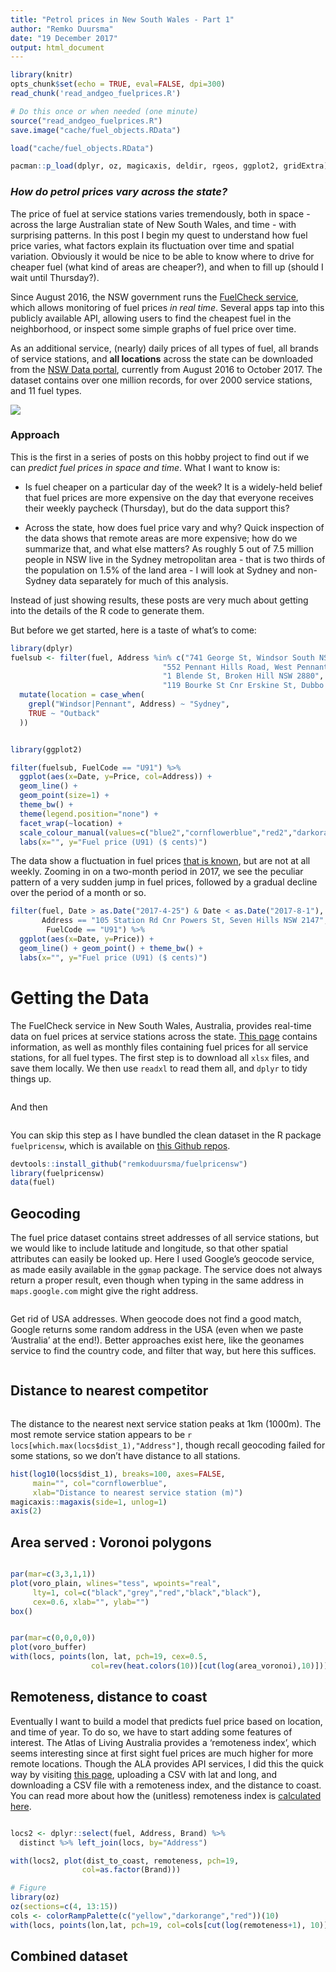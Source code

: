 ```yaml
---
title: "Petrol prices in New South Wales - Part 1"
author: "Remko Duursma"
date: "19 December 2017"
output: html_document
---
```



```r
library(knitr)
opts_chunk$set(echo = TRUE, eval=FALSE, dpi=300)
read_chunk('read_andgeo_fuelprices.R')
```

```r
# Do this once or when needed (one minute)
source("read_andgeo_fuelprices.R")
save.image("cache/fuel_objects.RData")
```

```r
load("cache/fuel_objects.RData")
```

```r
pacman::p_load(dplyr, oz, magicaxis, deldir, rgeos, ggplot2, gridExtra)
```

### *How do petrol prices vary across the state?*

The price of fuel at service stations varies tremendously, both in space - across the large Australian state of New South Wales, and time - with surprising patterns. In this post I begin my quest to understand how fuel price varies, what factors explain its fluctuation over time and spatial variation. Obviously it would be nice to be able to know where to drive for cheaper fuel (what kind of areas are cheaper?), and when to fill up (should I wait until Thursday?).

Since August 2016, the NSW government runs the [FuelCheck service](https://www.fuelcheck.nsw.gov.au/app), which allows monitoring of fuel prices *in real time*. Several apps tap into this publicly available API, allowing users to find the cheapest fuel in the neighborhood, or inspect some simple graphs of fuel price over time.

As an additional service, (nearly) daily prices of all types of fuel, all brands of service stations, and **all locations** across the state can be downloaded from the [NSW Data portal](https://data.nsw.gov.au/), currently from August 2016 to October 2017. The dataset contains over one million records, for over 2000 service stations, and 11 fuel types. 


![](img/fuelcheck_web.png)

### Approach

This is the first in a series of posts on this hobby project to find out if we can *predict fuel prices in space and time*. What I want to know is:

- Is fuel cheaper on a particular day of the week? It is a widely-held belief that fuel prices are more expensive on the day that everyone receives their weekly paycheck (Thursday), but do the data support this? 

- Across the state, how does fuel price vary and why? Quick inspection of the data shows that remote areas are more expensive; how do we summarize that, and what else matters? As roughly 5 out of 7.5 million people in NSW live in the Sydney metropolitan area - that is two thirds of the population on 1.5% of the land area - I will look at Sydney and non-Sydney data separately for much of this analysis.

Instead of just showing results, these posts are very much about getting into the details of the R code to generate them. 

But before we get started, here is a taste of what's to come:


```r

library(dplyr)
fuelsub <- filter(fuel, Address %in% c("741 George St, Windsor South NSW 2756",
                                  "552 Pennant Hills Road, West Pennant Hills NSW 2125",
                                  "1 Blende St, Broken Hill NSW 2880",
                                  "119 Bourke St Cnr Erskine St, Dubbo NSW 2830")) %>%
  mutate(location = case_when(
    grepl("Windsor|Pennant", Address) ~ "Sydney",
    TRUE ~ "Outback"
  ))


library(ggplot2)

filter(fuelsub, FuelCode == "U91") %>%
  ggplot(aes(x=Date, y=Price, col=Address)) +
  geom_line() +
  geom_point(size=1) +
  theme_bw() +
  theme(legend.position="none") +
  facet_wrap(~location) +
  scale_colour_manual(values=c("blue2","cornflowerblue","red2","darkorange")) +
  labs(x="", y="Fuel price (U91) ($ cents)")
```


The data show a fluctuation in fuel prices [that is known](https://www.accc.gov.au/consumers/petrol-diesel-lpg/petrol-price-cycles#petrol-prices-in-sydney), but are not at all weekly. Zooming in on a two-month period in 2017, we see the peculiar pattern of a very sudden jump in fuel prices, followed by a gradual decline over the period of a month or so.

```r
filter(fuel, Date > as.Date("2017-4-25") & Date < as.Date("2017-8-1"),
       Address == "105 Station Rd Cnr Powers St, Seven Hills NSW 2147",
        FuelCode == "U91") %>%
  ggplot(aes(x=Date, y=Price)) +
  geom_line() + geom_point() + theme_bw() +
  labs(x="", y="Fuel price (U91) ($ cents)")
```


# Getting the Data

The FuelCheck service in New South Wales, Australia, provides real-time data on fuel prices at service stations across the state. [This page](https://data.nsw.gov.au/data/dataset/fuel-check) contains information, as well as monthly files containing fuel prices for all service stations, for all fuel types. The first step is to download all `xlsx` files, and save them locally. We then use `readxl` to read them all, and `dplyr` to tidy things up.

```r

```

And then

```r

```

You can skip this step as I have bundled the clean dataset in the R package `fuelpricensw`, which is available on [this Github repos](https://github.com/RemkoDuursma/fuelpricensw). 

```r
devtools::install_github("remkoduursma/fuelpricensw")
library(fuelpricensw)
data(fuel)
```



## Geocoding

The fuel price dataset contains street addresses of all service stations, but we would like to include latitude and longitude, so that other spatial attributes can easily be looked up. Here I used Google's geocode service, as made easily available in the `ggmap` package. The service does not always return a proper result, even though when typing in the same address in `maps.google.com` might give the right address.

```r

```

Get rid of USA addresses. When geocode does not find a good match, Google returns some random address in the USA (even when we paste 'Australia' at the end!). Better approaches exist here, like the geonames service to find the country code, and filter that way, but here this suffices.

```r
 
```


## Distance to nearest competitor

```r

```


The distance to the nearest next service station peaks at 1km (1000m). The most remote service station appears to be `r locs[which.max(locs$dist_1),"Address"]`, though recall geocoding failed for some stations, so we don't have distance to all stations.

```r
hist(log10(locs$dist_1), breaks=100, axes=FALSE,
     main="", col="cornflowerblue",
     xlab="Distance to nearest service station (m)")
magicaxis::magaxis(side=1, unlog=1)
axis(2)
```

## Area served : Voronoi polygons


```r
```

```r
par(mar=c(3,3,1,1))
plot(voro_plain, wlines="tess", wpoints="real", 
     lty=1, col=c("black","grey","red","black","black"),
     cex=0.6, xlab="", ylab="")
box()

```


```r
```


```r
par(mar=c(0,0,0,0))
plot(voro_buffer)
with(locs, points(lon, lat, pch=19, cex=0.5,
                  col=rev(heat.colors(10))[cut(log(area_voronoi),10)]))

```



## Remoteness, distance to coast

Eventually I want to build a model that predicts fuel price based on location, and time of year. To do so, we have to start adding some features of interest. The Atlas of Living Australia provides a 'remoteness index', which seems interesting since at first sight fuel prices are much higher for more remote locations. Though the ALA provides API services, I did this the quick way by visiting [this page](http://spatial.ala.org.au/webportal/), uploading a CSV with lat and long, and downloading a CSV file with a remoteness index, and the distance to coast. You can read more about how the (unitless) remoteness index is [calculated here](http://spatial.ala.org.au/layers/more/aria).

```r
```


```r
locs2 <- dplyr::select(fuel, Address, Brand) %>% 
  distinct %>% left_join(locs, by="Address")

with(locs2, plot(dist_to_coast, remoteness, pch=19,
                col=as.factor(Brand)))
```


```r
# Figure
library(oz)
oz(sections=c(4, 13:15))
cols <- colorRampPalette(c("yellow","darkorange","red"))(10)
with(locs, points(lon,lat, pch=19, col=cols[cut(log(remoteness+1), 10)]))

```


## Combined dataset

```r

```


















